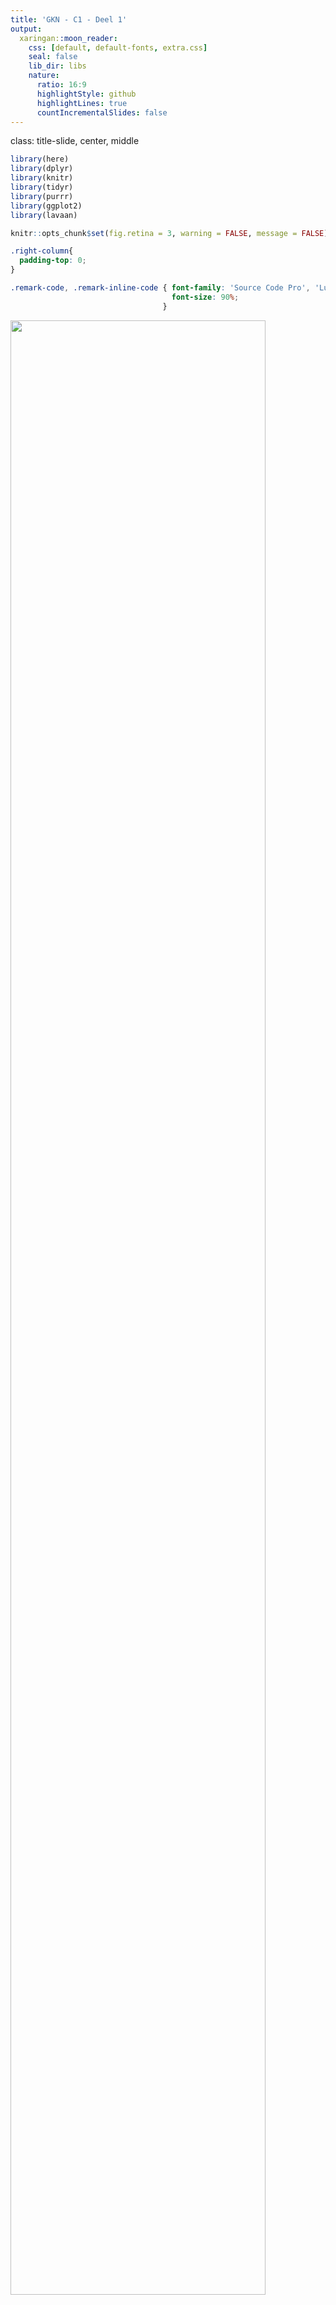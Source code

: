 ```yaml
---
title: 'GKN - C1 - Deel 1'
output:
  xaringan::moon_reader:
    css: [default, default-fonts, extra.css]
    seal: false
    lib_dir: libs
    nature:
      ratio: 16:9
      highlightStyle: github
      highlightLines: true
      countIncrementalSlides: false
---
```

class: title-slide, center, middle

<style>
.center2 {
  margin: 0;
  position: absolute;
  top: 50%;
  left: 50%;
  -ms-transform: translate(-50%, -50%);
  transform: translate(-50%, -50%);
}
</style>

```r
library(here)
library(dplyr)
library(knitr)
library(tidyr)
library(purrr)
library(ggplot2)
library(lavaan)
```

```r
knitr::opts_chunk$set(fig.retina = 3, warning = FALSE, message = FALSE)
```

```css
.right-column{
  padding-top: 0;
}

.remark-code, .remark-inline-code { font-family: 'Source Code Pro', 'Lucida Console', Monaco, monospace;
                                    font-size: 90%;
                                  }


```

<div class="my-logo-left"> <img src="img/UA-eng-hor-1-RGB.jpg" width="90%"/> </div>


# GKN - Contactmoment 1
.font160[
.SW-greenD[Deel 1: Intro + herhaling ]
]
Sven De Maeyer & Bea Mertens

.font80[
.UA-red[
14/10/2021
]
]

---
class: inverse-green, center, middle

# Waarom *Gevorderde* Kwantitatieve Analyses?

*Weten we dan nog niet genoeg?*
---

## Wat zijn statistische modellen?

.UA-red[Statistische modellen = Golems... = robots... ]
.center2[
```r
knitr::include_graphics(here("C1", "Fig" ,"Golem.jpg"))
```
]

---

## Wat zijn statistische modellen?

.UA-red[Ze voeren uit wat je hen vraagt (zonder zelf na te denken) ...
]
.center2[
```r
knitr::include_graphics(here("C1", "Fig" ,"Robot1.jpg"))
```
]

---

## Wat zijn statistische modellen?

.UA-red[Voor bepaalde onderzoeksproblemen zijn bepaalde statistische modellen handig. Maar! Ze kunnen ook gevaarlijk zijn!]

.center2[
```r
knitr::include_graphics(here("C1", "Fig" ,"Robot2.jpg"))
```
]

---

## Wat zijn statistische modellen?

.UA-red[Niet alle statistische modellen zijn geschikt voor alle data ...]

```r
nMinuten <- sample(seq(1:500),1000 , replace = T)
Score <- 45 + 2*nMinuten - 0.002*nMinuten^2 
Eindscore <- Score + rnorm(1000, 0 , 20)
library(ggplot2)
D <- data.frame(nMinuten,Eindscore)
P <- ggplot(D, aes(nMinuten,Eindscore)) + geom_point(color = 'red')
P + geom_smooth(method = "lm")
```
---

## Wat als?

.SW-greenD[vb. studie van Silberzahn et al. 2018 (voor artikel zie BB)]

<br>

> **Onderzoeksvraag:** Is het zo dat scheidsrechters in voetbal meer geneigd zijn gele en rode kaarten te geven aan spelers met een andere huidskleur?

<br>

29 onderzoeksteams gingen aan de slag met **dezelfde data**!

<br>

**Resultaat:**

- 69% v/d teams vond een significant effect, 31% niet...
- Analyse-aanpak van alle teams verschilde van elkaar

<br>

$\rightarrow$ .UA-red[Conclusie afhankelijk van statistisch model dat werd gehanteerd!]


---

## suRplus van GKN

Meervoudige regressie = één (breed) statistisch model

<br> Maar wat als je andere types van onderzoeksproblemen tegen komt? 

<br> Hier verruimen we je pallet aan beschikbare modellen:

- Structurele vergelijkingsmodellen (SEM)
<br>

- Multilevel modellen
<br>

- Logistische regressie modellen

---

class: inverse-green, center, middle

# Hoe gaan we de lessen aanpakken en welk leermateriaal is er?



---

## Het openleerpakket

.center2[
Op Blackboard vind je .SW-greenD[**OLP's**] voor de verschillende onderdelen

<br> 
Neem deze zoveel mogelijk .SW-greenD[**VOOR**] de contactmomenten door

<br>
Maak een .SW-greenD[**script**] aan dat je ook kan hanteren tijdens de lessen
]

---

## De lessen zelf
<br>

.SW-greenD[Deel 1:] 

- Overlopen van de theorie | belangrijkste punten uit het OLP
- Voorbeelden waarbij jullie actief mee gaan denken

 <br>
 
.SW-greenD[Deel 2:] 

- Ruimte voor oefenen (oefeningen met respons ter beschikking)
- Ruimte om aan de groepsopdracht te werken

<br>

$\rightarrow$ Breng een laptop mee indien mogelijk en/of werk samen!

---

## ZSO's

Per analysetechniek vind je op Blackboard een ZSO. Deze kan je facultatief maken. 

<br>

**Doel ZSO's:**

<br>

$\rightarrow$ Toepassing van de leerstof

<br>

$\rightarrow$ Voorbereiding voor de groepsopdracht

---
class: inverse-green, center, middle

# Hoe gaan we evalueren?


Groepsopdracht (paper) + Mondeling examen

---
class: middle

## Groepsopdracht - Doel

<br>


- Aantonen dat jullie de analysetechnieken beheersen en kunnen uitvoeren in R

<br>

- De essentie van een analyse rapporteren en bespreken (cfr. nodig voor masterproef)

<br>


- Helder rapporteren en komen tot conclusies op basis van analyses

<br>


---
class: middle

## Groepsopdracht - Middel


<br>


(1) Een **.SW-greenD[paper]** schrijven


<br>

Jullie krijgen een dataset uit het TIMSS 2019 onderzoek en bijhorende onderzoeksvragen


<br>

Zelfstandig de nodige analyses uitvoeren + rapporteren!

---
class: middle

## Groepsopdracht - Middel

<br>

(2) Ook een **.SW-greenD['net' scRipt]** opleveren 


<br>

- Bevat enkel de definitieve commando's

- Geannoteerd

- Volgt analyses zoals gepresenteerd in de paper

- Moet door een andere onderzoeker kunnen worden uitgevoerd en tot dezelfde resultaten leiden (= .UA-red[reproduceerbaar])

---
class: middle

## Groepsopdracht - Praktisch


<br>

De opdracht is een groepsopdracht! 

<br>

- Groepen van 3 studenten

- Vrij om zelf 2 medestudenten te kiezen

- Inschrijven in een groep via Blackboard (.UA-red[DEADLINE = zondag 17/10])

- Studenten zonder groep worden door ons aan elkaar of aan een groep met 2 studenten toegewezen

---
class: middle

## Groepsopdracht - Good practices en tips

<br>

- Mogelijkheid tot feedback via Comproved (info volgt)

- Werk samen!

- Get to know your data!

- 💡Vergeet statistiek A & B niet 💡

---
class: middle

## Groepsopdracht - Paper 

.SW-greenD[Structuur] van een wetenschappelijk artikel (bv. onderzoeksartikels in Pedagogische Studiën als inspiratie)

- 📃 6 A4's  

- Times New Roman, 11pt

<br>
.SW-greenD[Onderdelen:]

- Titelblad

- Methodologiesectie

- Resultaten per onderzoeksvraag

- Bijdrage van de auteurs

---
class: middle

## Groepsopdracht - Wat brengt de opdracht op?

Veel plezie.UA-red[R]

<iframe src="https://giphy.com/embed/1iv76C133MPHEwzkJC" width="480" height="270" frameBorder="0" class="giphy-embed" allowFullScreen></iframe><p><a href="https://giphy.com/gifs/kennedycenter-dancing-friday-feeling-national-dance-day-1iv76C133MPHEwzkJC"></a></p>


Maar vooral: .UA-red[**12 punten**] te verdienen

---
class: middle

## Mondeling examen - Doel

<br>

Aantonen dat je .UA-red[inzicht] hebt in de materie!

<br>

Dus we testen begrip en niet 'reproductieve kennis'

---
class: middle

## Mondeling examen - Vorm

<br>

Tijdens het mondeling examen stellen we .SW-greenD[vragen gerelateerd aan de paper] die je indiende

<br>

Op het moment zelf .SW-greenD[geen voorbereiding]

<br>

Kom voorbereid naar het examen: je .SW-greenD[eigen paper is de leidraad] om het mondeling examen af te leggen

---
class: middle

## Mondeling examen - Wat brengt het mondeling examen op?

Liefst niet te veel st.SW-greenD[**R**]ess

.pull-left[
<iframe src="https://giphy.com/embed/xT5LMz2DWrwmbfVBK0" width="480" height="320" frameBorder="0" class="giphy-embed" allowFullScreen></iframe><p><a href="https://giphy.com/gifs/season-11-the-simpsons-11x19-xT5LMz2DWrwmbfVBK0"></a></p>
]

.pull-right[
<iframe src="https://giphy.com/embed/MMfROK5szfy" width="480" height="320" frameBorder="0" class="giphy-embed" allowFullScreen></iframe><p><a href="https://giphy.com/gifs/e3-2015-sweetrolltxt-MMfROK5szfy"></a></p>
]

<br>


En vooral: **.UA-red[8 punten]** te verdienen

---
class: inverse-blue, center, middle

# Herhaling statistiek B

---
class: middle

## Analysemodellen

Statistiek B: 

.SW-greenD[van onderzoeksvraag naar analysemodel]

<br>

Vertrekpunt: 

.SW-greenD[schematische voorstelling]

---

## 🏃🏽‍️ Analysemodellen - Oefening 1 🏃🏽‍

Visualiseer onderstaande onderzoeksvragen (samen met je buur)


> *Context: onderzoek naar effectiviteit van online trainingstraject 'Machine Learning'*

<br>

- OV1: Wat is het effect van 'kijktijd' (aantal minuten kennisclip bekeken) op de eindscore die trainees behalen (z-score)?


- OV2: Is er een effect van 'kijktijd' op de eindscore die trainees behalen (z-score) ongeacht de voorkennis (gemeten adhv een parallelle toets, z-score)?


- OV3: Is het effect van 'kijktijd' op de eindscore die trainees behalen (z-score) afhankelijk van de voorkennis (z-score)

---

## Analysemodellen - Oefening 1 - oplossingen 

```r
knitr::include_graphics(here("C1", "Fig" ,"Analysemod1.png"))
```

---

## 🏃🏽‍ Analysemodellen - Oefening 2 🏃🏽‍

De training wordt gemodereerd door 20 verschillende mentoren en elke mentor begeleid 15 trainees

<br>

- OV4: Leidt voorkennis (z-score) tot een andere leeractiviteit ('kijktijd') en bijgevolg tot andere eindresultaten?


- OV5: Is er een effect van de mentor die een trainee krijgt toegewezen op de eindscore die trainees behalen (z-score)?


- OV6: Is het effect van 'kijktijd' op de eindscore die trainees behalen (z-score) afhankelijk van de mentor die een trainee krijgt toegewezen?


- OV7: In hoeverre is de eindscore die trainees behalen (z-score) voorspellend voor het al dan niet behalen van het certificaat?}

---

## Analysemodellen - Oefening 2 - oplossingen

```r
knitr::include_graphics(here("C1", "Fig" ,"Analysemod2.png"))
```

---

## Regressieanalyse?

Wanneer pas je regressieanalyse toe?

Wat zijn de assumpties achter regressieanalyse?

```r
knitr::include_graphics(here("C1", "Fig" ,"assumpties.jpg"))
```

---

## Regressieanalyse: visueel

```r
set.seed(1975)
nMinuten <- sample(seq(1:500),1000 , replace = T)
Score <- 45 + 2*nMinuten
set.seed(1975)
Eindscore <- Score + rnorm(1000, 0 , 20)
library(ggplot2)
D <- data.frame(nMinuten,Eindscore)
P <- ggplot(D, aes(nMinuten,Eindscore)) + geom_point(color = 'red')
P + geom_smooth(method = "lm")
```

---

## Regressieanalyse: formule

<br>

$$y_{i}=\beta_0 + \beta_1 * x_i + \epsilon_{ij}$$

<br>
<br>

met:

- $\beta_0$ = het intercept (verwachte score voor $y$ indien $x_i$ gelijk is aan 0)
- $\beta_1$ = slope (verwachte stijging/daling in score $y$ als $x_i$ met 1 eenheid stijgt)

---

## Regressieanalyse: formule

.pull-left[
$$Eindscore_{i}= 45 + 2 * nMinuten + \epsilon_{ij}$$


```r
set.seed(1975)
nMinuten <- sample(seq(1:500),1000 , replace = T)
Score <- 45 + 2*nMinuten
set.seed(1975)
Eindscore <- Score + rnorm(1000, 0 , 20)
library(ggplot2)
D <- data.frame(nMinuten,Eindscore)
P <- ggplot(D, aes(nMinuten,Eindscore)) + geom_point(color = 'red')
P + geom_smooth(method = "lm")
```
]
.pull-right[
- Verwachte eindscore als je 0 minuten kennisclips bekeek = ?
- Verwachte eindscore als je 2 minuten kennisclips bekeek = ?
- Verwachte eindscore als je 20 minuten kennisclips bekeek = ?
]
---

## Een eenvoudig voorbeeld...

Een voorbeeldje met PIRLS 2016 data van Vlaanderen ...

<br> 
.SW-greenD[
> Heeft de mate waarin leerlingen vinden dat ze actief betrokken worden in de taallessen (Betrokkenheid, variabele '`ASBGERL`') een invloed op de score van begrijpend lezen (Leesvaardigheid, variabele '`ASRREA01`')?
]
---

## Bivariate regressieanalyse (1)

*Eerst de dataset en de variabelen herbenoemen*

<br>


```r
load(here("C1", "Data", "Vlaanderen_1_2_3.RData"))
Vlaanderen                 <- Vlaanderen_1_2_3
Vlaanderen$Betrokkenheid   <- as.numeric(Vlaanderen$ASBGERL)
Vlaanderen$Leesvaardigheid <- as.numeric(Vlaanderen$ASRREA01)
```

.footnote[🗒️Hier gebruik ik het pakket `here` wat maakt dat ik geen lange paden naar files op m'n pc dien in te voeren in het stukje `load()`. Zelf moet je vooral goed verwijzen naar de plaats waar je file staat. Of je moet leren werken met `here` natuurlijk http://jenrichmond.rbind.io/post/how-to-use-the-here-package/]

---

## Bivariate regressieanalyse (2)

.pull-left[*Dan een grafiek maken*]

.pull-right[
```r
P1 <- ggplot(Vlaanderen, aes(x=Betrokkenheid, y=Leesvaardigheid)) +    
      geom_point(color = 'red')
P2 <- P1 + geom_smooth(method = "lm")
P2
```
]
---

## Bivariate regressieanalyse (3)
.pull-left[
*Schat het model*

.footnotesize[
```r
Model1 <- lm(Leesvaardigheid ~ Betrokkenheid,
             data = Vlaanderen)
summary(Model1)
```
]
]

.pull-right[

**Intercept?** 

**Betrokkenheidheid?**

**Model?**

]
---

## Wat als er meerdere onafhankelijke variabelen zijn? (1)

Meerdere onafhankelijke variabelen...

- Variabele '`ASBHPLR`' = mate waarin ouders aangeven graag te lezen (Leesplezier)
- Variabele '`ASBGDDH`' = het aantal digitale devices in huis (Devices)

---

## Meervoudige regressieanalyse (1)

.pull-left[*Herbenoem de variabelen en schat het model*

.footnotesize[
```r
Vlaanderen$Leesplezier <- as.numeric(Vlaanderen$ASBHPLR)
Vlaanderen$Devices     <- as.numeric(Vlaanderen$ASBGDDH)

Model2 <- lm(
  Leesvaardigheid ~ Betrokkenheid + Leesplezier + Devices,
  data = Vlaanderen)
summary(Model2)
```
]
]

.pull-right[
**Welke variabele heeft het sterkste effect?**]

---

## Meervoudige regressieanalyse (2)

*Standaardiseer alle kwantitatieve variabelen*

.footnotesize[
```r
Vlaanderen$LeesvaardigheidZ <- scale(Vlaanderen$Leesvaardigheid)
Vlaanderen$BetrokkenheidZ   <- scale(Vlaanderen$Betrokkenheid)
Vlaanderen$LeesplezierZ     <- scale(Vlaanderen$Leesplezier)
Vlaanderen$DevicesZ         <- scale(Vlaanderen$Devices)
```
]
---

## Meervoudige regressieanalyse (3)

*Herschat het model*

.footnotesize[
```r
Model3 <- lm(LeesvaardigheidZ ~ BetrokkenheidZ + LeesplezierZ + DevicesZ, data = Vlaanderen)
summary(Model3)
```
]
---

## Oh nee... een categorische onafhankelijke variabele?

<br>

*Wat als we ook categorische variabelen als onafhankelijke variabelen willen toevoegen?*

<br>

Stel we willen controleren voor de variabele 'Geslacht' 

(variabele `ASBG01` waarbij 1 = Girl en 2 = Boy)

---

## Regressieanalyse met een categorische onafh. variabele (1)

*Herbenoem de variabele*   

*Controleer of het een factor is*


```r
Vlaanderen$Geslacht <- Vlaanderen$ASBG01
is.factor(Vlaanderen$Geslacht)
```

<br>
Wat zou er gebeuren als we de variabele `Geslacht` zo zouden toevoegen aan het model?

---

## Regressieanalyse met een categorische onafh. variabele (2)
.pull-left[
*Schat het model*

.footnotesize[
```r
Model3 <- lm(LeesvaardigheidZ ~ BetrokkenheidZ + LeesplezierZ + DevicesZ + Geslacht,
             data = Vlaanderen)
summary(Model3)
```
]
]
.pull-right[
**Hoe moeten we hier het intercept interpreteren?**
]

---

## Regressieanalyse met een categorische onafh. variabele (3)

<br>

Maak een factor van de variabele `Geslacht`

<br>

```r
Vlaanderen$GeslachtF <- as.factor(Vlaanderen$Geslacht)
```

---

## Regressieanalyse met een categorische onafh. variabele (4)

.pull-left[
*Herschat het model*

.footnotesize[
```r
Model3 <- lm(LeesvaardigheidZ ~ BetrokkenheidZ + LeesplezierZ + 
               DevicesZ + GeslachtF, data = Vlaanderen)
summary(Model3)
```
]
]

.pull-right[
**Hoe kunnen we hier het intercept interpreteren?**
]

---

## Een laatste voorbeeld...

Hoe teken je alweer het model dat bij volgende onderzoeksvraag hoort?

<br>

> Is het verband tussen de mate dat ouders aangeven graag te lezen en de scores die leerlingen halen op begrijpend lezen anders voor jongens dan voor meisjes?


<br>

Hoe te modelleren in R? Wat impliceert dit?

---

## Interactie-effecten (1)

.pull-left[
.footnotesize[
```r
Model4 <- lm(LeesvaardigheidZ ~ LeesplezierZ + 
               GeslachtF + LeesplezierZ*GeslachtF, 
             data = Vlaanderen)
summary(Model4)
```
]
]
.pull-right[
**Conclusie?**
]
---

## Interactie-effecten (2)

Het interactie-effect (ook al is het niet significant) even visueel

```r
LeesplezierZ <- rnorm(1000,0,1)
Geslacht     <- c(rep(0,500),rep(1,500))
Predicted_leesscore <- 0.1236 + 0.19689 * LeesplezierZ - 0.16 * Geslacht + 0.04 * LeesplezierZ * Geslacht
D <- data.frame(LeesplezierZ, Geslacht, Predicted_leesscore)
D$Geslacht <- as.factor(D$Geslacht)
P <- ggplot(D, aes(LeesplezierZ,Predicted_leesscore, colour=Geslacht)) + geom_line() 
P + annotate(geom = "text",x=-1, y=0.15, label="Intercept Girl = 0.1236") + annotate(geom = "point" , x=0, y=0.1236) + annotate(geom = "text",x=1.5, y=-0.06, label="Intercept Boy = 0.1236 - 0.16 = -0.0364") + annotate(geom = "point" , x=0, y=-0.0364)
```

---

## Interactie-effecten (3)

Interactie-effecten tussen twee KWANtitatieve verklarende variabelen?

.footnotesize[
```r
Model5 <- lm(LeesvaardigheidZ ~ BetrokkenheidZ + LeesplezierZ + DevicesZ + GeslachtF + BetrokkenheidZ*DevicesZ , data = Vlaanderen)
summary(Model5)
```
]

---

## Interactie-effecten (4)

Het interactie-effect (ook al is het niet significant) even visueel


```r
BetrokkenheidZ <- rnorm(1000,0,1)
DevicesZ <- c(rep(-2,200),rep(-1,200),rep(0,200),rep(1,200),rep(2,200))
Predicted_leesscore <- 0.12765 + 0.02445 * BetrokkenheidZ + 0.03794 * DevicesZ + 0.01757 * BetrokkenheidZ * DevicesZ
D <- data.frame(BetrokkenheidZ, DevicesZ, Predicted_leesscore)
P <- ggplot(D, aes(BetrokkenheidZ,Predicted_leesscore, colour=DevicesZ,group = DevicesZ)) + geom_line() 
P 
```

---

## Interactie-effecten (4)

Hetzelfde interactie-effect even visueel (maar dan "andersom") 


```r
DevicesZ <- rnorm(1000,0,1)
BetrokkenheidZ <- c(rep(-2,200),rep(-1,200),rep(0,200),rep(1,200),rep(2,200))
Predicted_leesscore <- 0.12765 + 0.02445 * BetrokkenheidZ + 0.03794 * DevicesZ + 0.01757 * BetrokkenheidZ * DevicesZ
D <- data.frame(BetrokkenheidZ, DevicesZ, Predicted_leesscore)
P <- ggplot(D, aes(DevicesZ,Predicted_leesscore, colour=BetrokkenheidZ, group = BetrokkenheidZ)) + geom_line() 
P 
```


---
class: inverse-red, center, middle

## We zijn weer helemaal bij

*Tijd voor een pauze*



